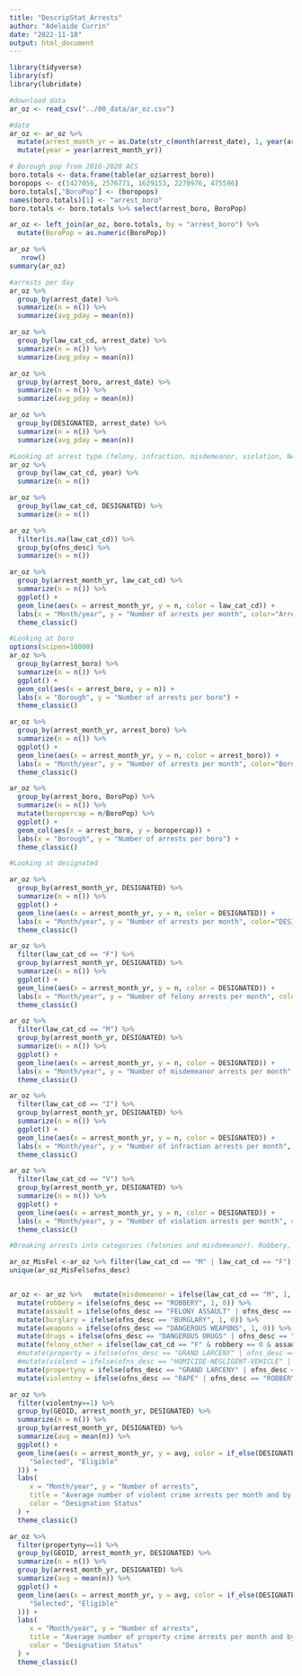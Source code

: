 ```yaml
---
title: "DescripStat_Arrests"
author: "Adelaide Currin"
date: "2022-11-18"
output: html_document
---
```


```r
library(tidyverse)
library(sf)
library(lubridate)
```

```r
#download data
ar_oz <- read_csv("../00_data/ar_oz.csv")
```

```r
#date
ar_oz <- ar_oz %>%
  mutate(arrest_month_yr = as.Date(str_c(month(arrest_date), 1, year(arrest_date), sep="-"), "%m-%d-%Y")) %>% 
  mutate(year = year(arrest_month_yr))

# Borough pop from 2016-2020 ACS
boro.totals <- data.frame(table(ar_oz$arrest_boro))
boropops <- c(1427056, 2576771, 1629153, 2270976, 475596)
boro.totals[,"BoroPop"] <- (boropops)
names(boro.totals)[1] <- "arrest_boro"
boro.totals <- boro.totals %>% select(arrest_boro, BoroPop)

ar_oz <- left_join(ar_oz, boro.totals, by = "arrest_boro") %>% 
  mutate(BoroPop = as.numeric(BoroPop))
```

```r
ar_oz %>%
   nrow()
summary(ar_oz)

#arrests per day
ar_oz %>% 
  group_by(arrest_date) %>% 
  summarize(n = n()) %>% 
  summarize(avg_pday = mean(n))

ar_oz %>% 
  group_by(law_cat_cd, arrest_date) %>% 
  summarize(n = n()) %>% 
  summarize(avg_pday = mean(n))

ar_oz %>% 
  group_by(arrest_boro, arrest_date) %>% 
  summarize(n = n()) %>% 
  summarize(avg_pday = mean(n))

ar_oz %>% 
  group_by(DESIGNATED, arrest_date) %>% 
  summarize(n = n()) %>% 
  summarize(avg_pday = mean(n))

```

```r
#Looking at arrest type (felony, infraction, misdemeanor, violation, NA)
ar_oz %>% 
  group_by(law_cat_cd, year) %>% 
  summarize(n = n())

ar_oz %>% 
  group_by(law_cat_cd, DESIGNATED) %>% 
  summarize(n = n())

ar_oz %>% 
  filter(is.na(law_cat_cd)) %>% 
  group_by(ofns_desc) %>% 
  summarize(n = n())

ar_oz %>% 
  group_by(arrest_month_yr, law_cat_cd) %>% 
  summarize(n = n()) %>%
  ggplot() +
  geom_line(aes(x = arrest_month_yr, y = n, color = law_cat_cd)) +
  labs(x = "Month/year", y = "Number of arrests per month", color="Arrest type") +
  theme_classic()

```

```r
#Looking at boro
options(scipen=10000)
ar_oz %>% 
  group_by(arrest_boro) %>% 
  summarize(n = n()) %>%
  ggplot() +
  geom_col(aes(x = arrest_boro, y = n)) +
  labs(x = "Borough", y = "Number of arrests per boro") +
  theme_classic()

ar_oz %>% 
  group_by(arrest_month_yr, arrest_boro) %>% 
  summarize(n = n()) %>%
  ggplot() +
  geom_line(aes(x = arrest_month_yr, y = n, color = arrest_boro)) +
  labs(x = "Month/year", y = "Number of arrests per month", color="Boro") +
  theme_classic()

ar_oz %>% 
  group_by(arrest_boro, BoroPop) %>% 
  summarize(n = n()) %>% 
  mutate(boropercap = n/BoroPop) %>% 
  ggplot() +
  geom_col(aes(x = arrest_boro, y = boropercap)) +
  labs(x = "Borough", y = "Number of arrests per boro") +
  theme_classic()

```
```r

#Looking at designated

ar_oz %>% 
  group_by(arrest_month_yr, DESIGNATED) %>% 
  summarize(n = n()) %>%
  ggplot() +
  geom_line(aes(x = arrest_month_yr, y = n, color = DESIGNATED)) +
  labs(x = "Month/year", y = "Number of arrests per month", color="DESIGNATED") +
  theme_classic()

ar_oz %>% 
  filter(law_cat_cd == "F") %>% 
  group_by(arrest_month_yr, DESIGNATED) %>% 
  summarize(n = n()) %>%
  ggplot() +
  geom_line(aes(x = arrest_month_yr, y = n, color = DESIGNATED)) +
  labs(x = "Month/year", y = "Number of felony arrests per month", color="DESIGNATED") +
  theme_classic()

ar_oz %>% 
  filter(law_cat_cd == "M") %>% 
  group_by(arrest_month_yr, DESIGNATED) %>% 
  summarize(n = n()) %>%
  ggplot() +
  geom_line(aes(x = arrest_month_yr, y = n, color = DESIGNATED)) +
  labs(x = "Month/year", y = "Number of misdemeanor arrests per month", color="DESIGNATED") +
  theme_classic()

ar_oz %>% 
  filter(law_cat_cd == "I") %>% 
  group_by(arrest_month_yr, DESIGNATED) %>% 
  summarize(n = n()) %>%
  ggplot() +
  geom_line(aes(x = arrest_month_yr, y = n, color = DESIGNATED)) +
  labs(x = "Month/year", y = "Number of infraction arrests per month", color="DESIGNATED") +
  theme_classic()

ar_oz %>% 
  filter(law_cat_cd == "V") %>% 
  group_by(arrest_month_yr, DESIGNATED) %>% 
  summarize(n = n()) %>%
  ggplot() +
  geom_line(aes(x = arrest_month_yr, y = n, color = DESIGNATED)) +
  labs(x = "Month/year", y = "Number of violation arrests per month", color="DESIGNATED") +
  theme_classic()

```
``` r
#Breaking arrests into categories (felonies and misdemeanor). Robbery, assault, burglary, weapons, misdemeanor offenses (e.g., criminal mischief, fraud, gambling, loitering, petty theft, and larceny), other felonies (e.g., escape 3 and forgery), drugs (e.g., dangerous drugs), property (e.g., grand larceny, burglary, and burglary tools), and violent felonies (e.g., homicide, rape, robbery, arson, felony assault, and kidnapping). Then also https://www.criminaljustice.ny.gov/crimnet/ojsa/stats.htm

ar_oz_MisFel <-ar_oz %>% filter(law_cat_cd == "M" | law_cat_cd == "F")
unique(ar_oz_MisFel$ofns_desc) 


ar_oz <- ar_oz %>%   mutate(misdemeanor = ifelse(law_cat_cd == "M", 1, 0)) %>% 
  mutate(robbery = ifelse(ofns_desc == "ROBBERY", 1, 0)) %>% 
  mutate(assault = ifelse(ofns_desc == "FELONY ASSAULT" | ofns_desc == "ASSAULT 3 & RELATED OFFENSES", 1, 0)) %>% 
  mutate(burglary = ifelse(ofns_desc == "BURGLARY", 1, 0)) %>% 
  mutate(weapons = ifelse(ofns_desc == "DANGEROUS WEAPONS", 1, 0)) %>% 
  mutate(drugs = ifelse(ofns_desc == "DANGEROUS DRUGS" | ofns_desc == "LOITERING FOR DRUG PURPOSES", 1, 0)) %>% 
  mutate(felony_other = ifelse(law_cat_cd == "F" & robbery == 0 & assault == 0 & burglary == 0 & weapons == 0, 1, 0)) %>% 
  #mutate(property = ifelse(ofns_desc == "GRAND LARCENY" | ofns_desc == "PETIT LARCENY" | ofns_desc == "GRAND LARCENY OF MOTOR VEHICLE" | ofns_desc == "BURGLARY" | ofns_desc == "BURGLAR'S TOOLS" | ofns_desc == "POSSESSION OF STOLEN PROPERTY 5" | ofns_desc == "UNAUTHORIZED USE OF A VEHICLE 3 (UUV)" | ofns_desc == "OTHER OFFENSES RELATED TO THEFT" | ofns_desc == "POSSESSION OF STOLEN PROPERTY", 1, 0)) %>% 
  #mutate(violent = ifelse(ofns_desc == "HOMICIDE-NEGLIGENT-VEHICLE" | ofns_desc == "HOMICIDE-NEGLIGENT,UNCLASSIFIED" | ofns_desc == "RAPE" | ofns_desc == "ROBBERY" | ofns_desc == "ARSON" | ofns_desc == "FELONY ASSAULT" | ofns_desc == "KIDNAPPING & RELATED OFFENSES" | ofns_desc == "MURDER & NON-NEGL. MANSLAUGHTER" | ofns_desc == "MURDER & NON-NEGL. MANSLAUGHTE" | ofns_desc == "ASSAULT 3 & RELATED OFFENSES", 1, 0))
  mutate(propertyny = ifelse(ofns_desc == "GRAND LARCENY" | ofns_desc == "PETIT LARCENY" | ofns_desc == "GRAND LARCENY OF MOTOR VEHICLE" | ofns_desc == "BURGLARY", 1, 0)) %>% 
  mutate(violentny = ifelse(ofns_desc == "RAPE" | ofns_desc == "ROBBERY" | ofns_desc == "FELONY ASSAULT" | ofns_desc == "MURDER & NON-NEGL. MANSLAUGHTER" | ofns_desc == "MURDER & NON-NEGL. MANSLAUGHTE", 1, 0))

ar_oz %>%
  filter(violentny==1) %>% 
  group_by(GEOID, arrest_month_yr, DESIGNATED) %>%
  summarize(n = n()) %>%
  group_by(arrest_month_yr, DESIGNATED) %>%
  summarize(avg = mean(n)) %>%
  ggplot() +
  geom_line(aes(x = arrest_month_yr, y = avg, color = if_else(DESIGNATED == TRUE,
     "Selected", "Eligible"
  ))) +
  labs(
     x = "Month/year", y = "Number of arrests",
     title = "Average number of violent crime arrests per month and by census tract",
     color = "Designation Status"
  ) +
  theme_classic()

ar_oz %>%
  filter(propertyny==1) %>% 
  group_by(GEOID, arrest_month_yr, DESIGNATED) %>%
  summarize(n = n()) %>%
  group_by(arrest_month_yr, DESIGNATED) %>%
  summarize(avg = mean(n)) %>%
  ggplot() +
  geom_line(aes(x = arrest_month_yr, y = avg, color = if_else(DESIGNATED == TRUE,
     "Selected", "Eligible"
  ))) +
  labs(
     x = "Month/year", y = "Number of arrests",
     title = "Average number of property crime arrests per month and by census tract",
     color = "Designation Status"
  ) +
  theme_classic()

```


